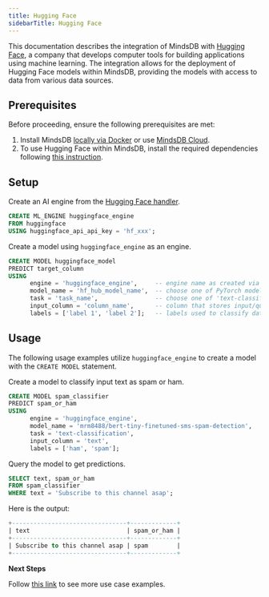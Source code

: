 ```yaml
---
title: Hugging Face
sidebarTitle: Hugging Face
---
```


This documentation describes the integration of MindsDB with [Hugging Face](https://huggingface.co/), a company that develops computer tools for building applications using machine learning.
The integration allows for the deployment of Hugging Face models within MindsDB, providing the models with access to data from various data sources.

## Prerequisites

Before proceeding, ensure the following prerequisites are met:

1. Install MindsDB [locally via Docker](https://docs.mindsdb.com/setup/self-hosted/docker) or use [MindsDB Cloud](https://cloud.mindsdb.com/).
2. To use Hugging Face within MindsDB, install the required dependencies following [this instruction](/setup/self-hosted/docker#install-dependencies).

## Setup

Create an AI engine from the [Hugging Face handler](https://github.com/mindsdb/mindsdb/tree/staging/mindsdb/integrations/handlers/huggingface_handler).

```sql
CREATE ML_ENGINE huggingface_engine
FROM huggingface
USING huggingface_api_api_key = 'hf_xxx';
```

Create a model using `huggingface_engine` as an engine.

```sql
CREATE MODEL huggingface_model
PREDICT target_column
USING
      engine = 'huggingface_engine',     -- engine name as created via CREATE ML_ENGINE
      model_name = 'hf_hub_model_name',  -- choose one of PyTorch models from the Hugging Face Hub
      task = 'task_name',                -- choose one of 'text-classification', 'text-generation', 'zero-shot-classification', 'translation', 'summarization', 'text2text-generation', 'fill-mask'
      input_column = 'column_name',      -- column that stores input/question to the model
      labels = ['label 1', 'label 2'];   -- labels used to classify data (used for classification tasks)
```

## Usage

The following usage examples utilize `huggingface_engine` to create a model with the `CREATE MODEL` statement.

Create a model to classify input text as spam or ham.

```sql
CREATE MODEL spam_classifier
PREDICT spam_or_ham
USING
      engine = 'huggingface_engine',
      model_name = 'mrm8488/bert-tiny-finetuned-sms-spam-detection',
      task = 'text-classification',
      input_column = 'text',
      labels = ['ham', 'spam'];
```

Query the model to get predictions.

```sql
SELECT text, spam_or_ham
FROM spam_classifier
WHERE text = 'Subscribe to this channel asap';
```

Here is the output:

```sql
+--------------------------------+-------------+
| text                           | spam_or_ham |
+--------------------------------+-------------+
| Subscribe to this channel asap | spam        |
+--------------------------------+-------------+
```

<Tip>

**Next Steps**

Follow [this link](/sql/tutorials/hugging-face-examples) to see more use case examples.
</Tip>
